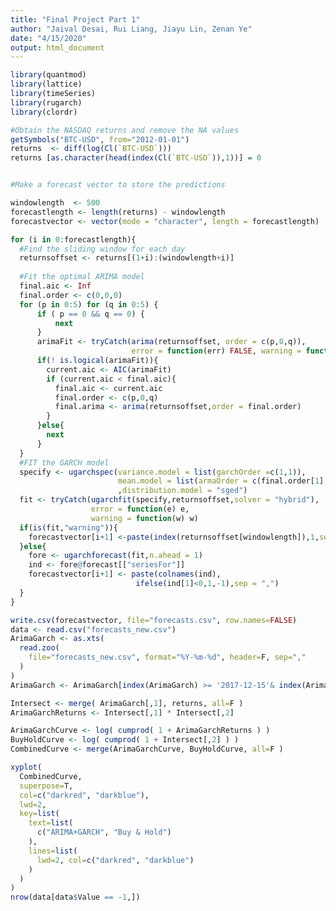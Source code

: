 ---
title: "Final Project Part 1"
author: "Jaival Desai, Rui Liang, Jiayu Lin, Zenan Ye"
date: "4/15/2020"
output: html_document
---
```{r, warning=FALSE, message=FALSE}
library(quantmod)
library(lattice)
library(timeSeries)
library(rugarch)
library(clordr)
```

```{r,warning=FALSE,message=FALSE}
#Obtain the NASDAQ returns and remove the NA values
getSymbols("BTC-USD", from="2012-01-01")
returns  <- diff(log(Cl(`BTC-USD`)))
returns [as.character(head(index(Cl(`BTC-USD`)),1))] = 0


#Make a forecast vector to store the predictions

windowlength  <- 500
forecastlength <- length(returns) - windowlength
forecastvector <- vector(mode = "character", length = forecastlength)
```

```{r}
for (i in 0:forecastlength){
  #Find the sliding window for each day
  returnsoffset <- returns[(1+i):(windowlength+i)]
  
  #Fit the optimal ARIMA model
  final.aic <- Inf
  final.order <- c(0,0,0)
  for (p in 0:5) for (q in 0:5) {
      if ( p == 0 && q == 0) {
          next
      }
      arimaFit <- tryCatch(arima(returnsoffset, order = c(p,0,q)),
                           error = function(err) FALSE, warning = function(err) FALSE)
      if(! is.logical(arimaFit)){
        current.aic <- AIC(arimaFit)
        if (current.aic < final.aic){
          final.aic <- current.aic
          final.order <- c(p,0,q)
          final.arima <- arima(returnsoffset,order = final.order)
        }
      }else{
        next
      }
  }
  #FIT the GARCH model 
  specify <- ugarchspec(variance.model = list(garchOrder =c(1,1)),
                        mean.model = list(armaOrder = c(final.order[1],final.order[3]),include.mean = TRUE)
                        ,distribution.model = "sged")
  fit <- tryCatch(ugarchfit(specify,returnsoffset,solver = "hybrid"),
                  error = function(e) e,
                  warning = function(w) w)
  if(is(fit,"warning")){
    forecastvector[i+1] <-paste(index(returnsoffset[windowlength]),1,sep = ",")
  }else{
    fore <- ugarchforecast(fit,n.ahead = 1)
    ind <- fore@forecast[["seriesFor"]]
    forecastvector[i+1] <- paste(colnames(ind),
                            ifelse(ind[1]<0,1,-1),sep = ",")
  }
}
```

```{r}
write.csv(forecastvector, file="forecasts.csv", row.names=FALSE)
data <- read.csv("forecasts_new.csv")
ArimaGarch <- as.xts( 
  read.zoo(
    file="forecasts_new.csv", format="%Y-%m-%d", header=F, sep=","
  )
)
ArimaGarch <- ArimaGarch[index(ArimaGarch) >= '2017-12-15'& index(ArimaGarch) <= '2018-04-01']
```

```{r}
Intersect <- merge( ArimaGarch[,1], returns, all=F )
ArimaGarchReturns <- Intersect[,1] * Intersect[,2]

ArimaGarchCurve <- log( cumprod( 1 + ArimaGarchReturns ) )
BuyHoldCurve <- log( cumprod( 1 + Intersect[,2] ) )
CombinedCurve <- merge(ArimaGarchCurve, BuyHoldCurve, all=F )

xyplot( 
  CombinedCurve,
  superpose=T,
  col=c("darkred", "darkblue"),
  lwd=2,
  key=list( 
    text=list(
      c("ARIMA+GARCH", "Buy & Hold")
    ),
    lines=list(
      lwd=2, col=c("darkred", "darkblue")
    )
  )
)
nrow(data[data$Value == -1,])
```

